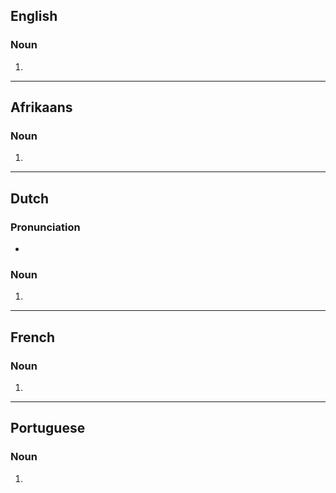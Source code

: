 {{also|Limousines}}

==English==

===Noun===
{{head|en|noun form}}

# {{plural of|en|limousine}}

----

==Afrikaans==

===Noun===
{{head|af|noun form}}

# {{plural of|af|limousine}}

----

==Dutch==

===Pronunciation===
* {{audio|nl|Nl-limousines.ogg|Audio}}

===Noun===
{{head|nl|noun form}}

# {{nl-noun form of|pl|limousine}}

----

==French==

===Noun===
{{head|fr|noun form|g=f}}

# {{plural of|fr|limousine}}

----

==Portuguese==

===Noun===
{{head|pt|noun form}}

# {{plural of|pt|limousine}}
